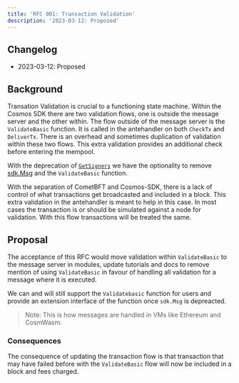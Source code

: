 ```yaml
---
title: 'RFC 001: Transaction Validation'
description: '2023-03-12: Proposed'
---
```


## Changelog

* 2023-03-12: Proposed

## Background

Transation Validation is crucial to a functioning state machine. Within the Cosmos SDK there are two validation flows, one is outside the message server and the other within. The flow outside of the message server is the `ValidateBasic` function. It is called in the antehandler on both `CheckTx` and `DeliverTx`. There is an overhead and sometimes duplication of validation within these two flows. This extra validation provides an additional check before entering the mempool.

With the deprecation of [`GetSigners`](https://github.com/cosmos/cosmos-sdk/issues/11275) we have the optionality to remove [sdk.Msg](https://github.com/cosmos/cosmos-sdk/blob/16a5404f8e00ddcf8857c8a55dca2f7c109c29bc/types/tx_msg.go#L16) and the `ValidateBasic` function.

With the separation of CometBFT and Cosmos-SDK, there is a lack of control of what transactions get broadcasted and included in a block. This extra validation in the antehandler is meant to help in this case. In most cases the transaction is or should be simulated against a node for validation. With this flow transactions will be treated the same.

## Proposal

The acceptance of this RFC would move validation within `ValidateBasic` to the message server in modules, update tutorials and docs to remove mention of using `ValidateBasic` in favour of handling all validation for a message where it is executed.

We can and will still support the `Validatebasic` function for users and provide an extension interface of the function once `sdk.Msg` is depreacted.

> Note: This is how messages are handled in VMs like Ethereum and CosmWasm.

### Consequences

The consequence of updating the transaction flow is that transaction that may have failed before with the `ValidateBasic` flow will now be included in a block and fees charged.
